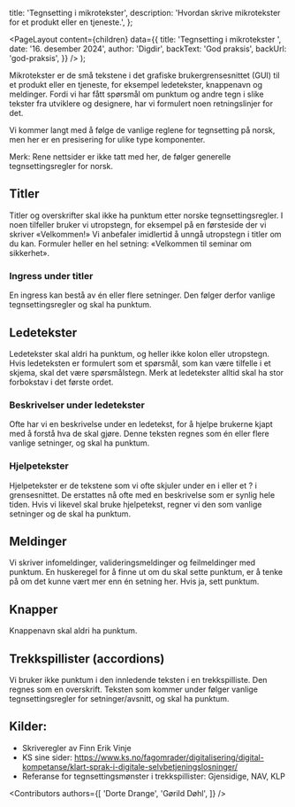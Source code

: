 
  title: 'Tegnsetting i mikrotekster',
  description:
    'Hvordan skrive mikrotekster for et produkt eller en tjeneste.',
};

  <PageLayout
    content={children}
    data={{
      title: 'Tegnsetting i mikrotekster ',
      date: '16. desember 2024',
      author: 'Digdir',
      backText: 'God praksis',
      backUrl: 'god-praksis',
    }}
  />
);

Mikrotekster er de små tekstene i det grafiske brukergrensesnittet (GUI) til et produkt eller en tjeneste, for eksempel ledetekster, knappenavn og meldinger. Fordi vi har fått spørsmål om punktum og andre tegn i slike tekster fra utviklere og designere, har vi formulert noen retningslinjer for det.  

Vi kommer langt med å følge de vanlige reglene for tegnsetting på norsk, men her er en presisering for ulike type komponenter.  

Merk: Rene nettsider er ikke tatt med her, de følger generelle tegnsettingsregler for norsk. 

## Titler 

Titler og overskrifter skal ikke ha punktum etter norske tegnsettingsregler. I noen tilfeller bruker vi utropstegn, for eksempel på en førsteside der vi skriver «Velkommen!» Vi anbefaler imidlertid å unngå utropstegn i titler om du kan. Formuler heller en hel setning: «Velkommen til seminar om sikkerhet». 

### Ingress under titler 

En ingress kan bestå av én eller flere setninger. Den følger derfor vanlige tegnsettingsregler og skal ha punktum. 

## Ledetekster 
Ledetekster skal aldri ha punktum, og heller ikke kolon eller utropstegn.  
Hvis ledeteksten er formulert som et spørsmål, som kan være tilfelle i et skjema, skal det være spørsmålstegn. Merk at ledetekster alltid skal ha stor forbokstav i det første ordet. 

### Beskrivelser under ledetekster 
Ofte har vi en beskrivelse under en ledetekst, for å hjelpe brukerne kjapt med å forstå hva de skal gjøre. Denne teksten regnes som én eller flere vanlige setninger, og skal ha punktum. 

### Hjelpetekster 

Hjelpetekster er de tekstene som vi ofte skjuler under en i eller et ? i grensesnittet. De erstattes nå ofte med en beskrivelse som er synlig hele tiden. Hvis vi likevel skal bruke hjelpetekst, regner vi den som vanlige setninger og de skal ha punktum. 

## Meldinger 

Vi skriver infomeldinger, valideringsmeldinger og feilmeldinger med punktum. En huskeregel for å finne ut om du skal sette punktum, er å tenke på om det kunne vært mer enn én setning her. Hvis ja, sett punktum. 

## Knapper 

Knappenavn skal aldri ha punktum. 

## Trekkspillister (accordions) 

Vi bruker ikke punktum i den innledende teksten i en trekkspilliste. Den regnes som en overskrift. Teksten som kommer under følger vanlige tegnsettingsregler for setninger/avsnitt, og skal ha punktum. 


## Kilder:  

- Skriveregler av Finn Erik Vinje  
- KS sine sider: https://www.ks.no/fagomrader/digitalisering/digital-kompetanse/klart-sprak-i-digitale-selvbetjeningslosninger/ 
- Referanse for tegnsettingsmønster i trekkspillister: Gjensidige, NAV, KLP 


<Contributors
  authors={[
    'Dorte Drange',
    'Gørild Døhl',
  ]}
/>